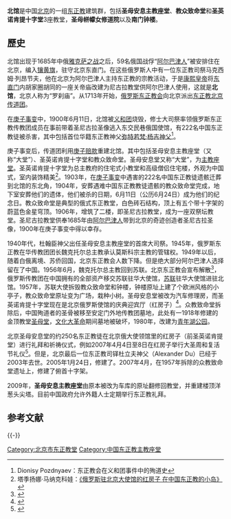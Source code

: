 '''北馆'''是中国[[北京|北京]]的一组[[东正教|东正教]]建筑群，包括'''圣母安息主教座堂'''、'''教众致命堂'''和'''圣英诺肯提十字堂'''3座教堂，'''圣母帡幪女修道院'''以及'''南门钟楼'''。

==歷史==
北馆出现于1685年中俄[[雅克萨之战|雅克萨之战]]之后，59名俄国战俘“[[阿尔巴津人|阿尔巴津人]]”被安排住在北京，编入[[镶黄旗|镶黄旗]]，驻守北京东直门。在这些俄罗斯人中有一位东正教司祭马克西姆·列昂节夫，他在北京为阿尔巴津人主持东正教的宗教活动，于是[[康熙皇帝|康熙皇帝]]将[[东直门|东直门]]内胡家圈胡同的一座关帝庙改建为尼古拉教堂供阿尔巴津人使用，这就是'''北馆'''，北京人称为“罗刹庙”。从1713年开始，[[俄罗斯东正教会|俄罗斯东正教会]]向北京派出[[东正教北京传道团|东正教北京传道团]]。

在[[庚子事变|庚子事变]]中，1900年6月11日，北馆被[[义和团|义和团]]烧毁，{{link-ru|英诺肯提乙·菲古罗夫斯基|Иннокентий (Фигуровский)|英诺肯提乙·费古洛夫斯基}}修士大司祭率领俄罗斯东正教传教团成员在事前带着圣尼古拉圣像逃入东交民巷俄国使馆，有222名中国东正教徒被杀害，其中包括首位华籍东正教神父[[弥特若梵|弥特若梵·杨吉神父]]<ref>Dionisy Pozdnyaev：东正教会在义和团事件中的殉道史</ref>。 

庚子事变后，传道团利用[[庚子赔款|庚子赔款]]重建北馆。其中包括圣母安息主教座堂（又称“大堂”）、圣英诺肯提十字堂和教众致命堂。圣母安息堂又称“大堂”，为[[主教座堂|主教座堂]]。圣英诺肯提十字堂为总主教府的住宅式小教堂和高级僧侣住宅楼，外观为中国式，室内装饰精美<ref>塔季扬娜·马纳克科娃：[http://www.orthodox.cn/news/20071026redfangzibook_cn.htm 《俄罗斯驻北京大使馆的红房子 在中国东正教的小岛》] {{Wayback|url=http://www.orthodox.cn/news/20071026redfangzibook_cn.htm |date=20081205031809 }}</ref>。1903年，在[[庚子事变|庚子事变]]中遇害的222名中国东正教徒遗骸迁葬到北馆的东北角，1904年，安葬遇难中国东正教教徒遗骸的教众致命堂完成，地下室安葬他们的遗体，他们被杀的日期，6月11日（公历6月24日）成为他们的纪念日。教众致命堂是典型的俄式东正教堂，白色砖石结构，顶上有五个带十字架的蔚蓝色金星穹顶。1906年，增筑了二楼，即圣尼古拉教堂，成为一座双祭坛教堂。圣尼古拉教堂供奉1685年由[[阿尔巴津人|阿尔巴津人]]带到北京的奇迹创造者圣尼古拉圣像，1900年在庚子事变中得以幸存。

1940年代，杜翰臣神父出任圣母安息主教座堂的首席大司祭。1945年，俄罗斯东正教在华传教团团长魏克托尔总主教承认莫斯科宗主教的管辖权。1949年以后，随着白俄离境、苏侨回国，北京东正教会人数下降。但是绝大部分阿尔巴津人选择留在了中国。1956年6月，魏克托尔总主教回到苏联。北京东正教会宣布解散<ref>{{Cite web |url=http://www.bjma.gov.cn/dafw/wscd/qzjscs/qzjxzescs.ycs?GUID=100021 |title=北京市档案信息网 |accessdate=2009-08-15 |archive-date=2007-12-18 |archive-url=https://web.archive.org/web/20071218134855/http://www.bjma.gov.cn/dafw/wscd/qzjscs/qzjxzescs.ycs?GUID=100021 |dead-url=yes }}</ref>，俄罗斯传教团在中国拥有的全部资产移交苏联驻华大使馆，[[苏联|苏联]]驻华大使馆进驻北馆。1957年，苏联大使拆毁教众致命堂和钟楼，钟楼原址上建了个欧洲风格的小亭子，教众致命堂原址变为广场，栽种小树。圣母安息堂被改为汽车修理房，而圣英诺肯提十字堂现在是北京俄罗斯使馆的庆典迎宾厅（红房子）<ref>{{Cite web |url=http://www.orthodox.cn/localchurch/beijing/innokentychurch_cn.htm |title=圣英诺肯提十字堂 |accessdate=2009-08-15 |archive-date=2011-01-02 |archive-url=https://web.archive.org/web/20110102080653/http://orthodox.cn/localchurch/beijing/innokentychurch_cn.htm |dead-url=no }}</ref>。众教致命堂拆除后，中国殉道者的圣骨被移至安定门外地传教团墓地，此处有一1918年修建的金顶教堂[[圣母堂_(北京)|圣母堂]]，[[文化大革命|文化大革命]]期间墓地被破坏，1980年，改建为[[青年湖公园|青年湖公园]]。

北京圣母安息堂的约250名东正教徒在北京俄大使领馆里的红房子（前圣英诺肯提堂）进行礼拜和祈祷仪式，例如2007年4月4日至8日在红房子举行大圣周和复活节礼仪<ref>{{Cite web |url=http://www.orthodox.cn/contemporary/beijing/index.html |title=中国正教会 |accessdate=2009-08-15 |archive-date=2008-12-05 |archive-url=https://web.archive.org/web/20081205031621/http://www.orthodox.cn/contemporary/beijing/index.html |dead-url=no }}</ref>。但是，北京最后一位东正教司铎杜立夫神父（Alexander Du）已经于2003年去世。2005年1月24日，修建了。2007年4月，在1957年拆除的众教致命堂遗址上，修建了俯首十字架。

2009年，'''圣母安息主教座堂'''由原本被改为车库的原址翻修回教堂，并重建楼顶洋葱头尖塔。目前中国政府允许外籍人士定期举行东正教礼拜。

== 参考文献 ==
{{Reflist|30em}}

{{-}}
{{北京教堂}}

[[Category:北京市东正教堂|Category:北京市东正教堂]]
[[Category:中国东正教主教座堂|Category:中国东正教主教座堂]]